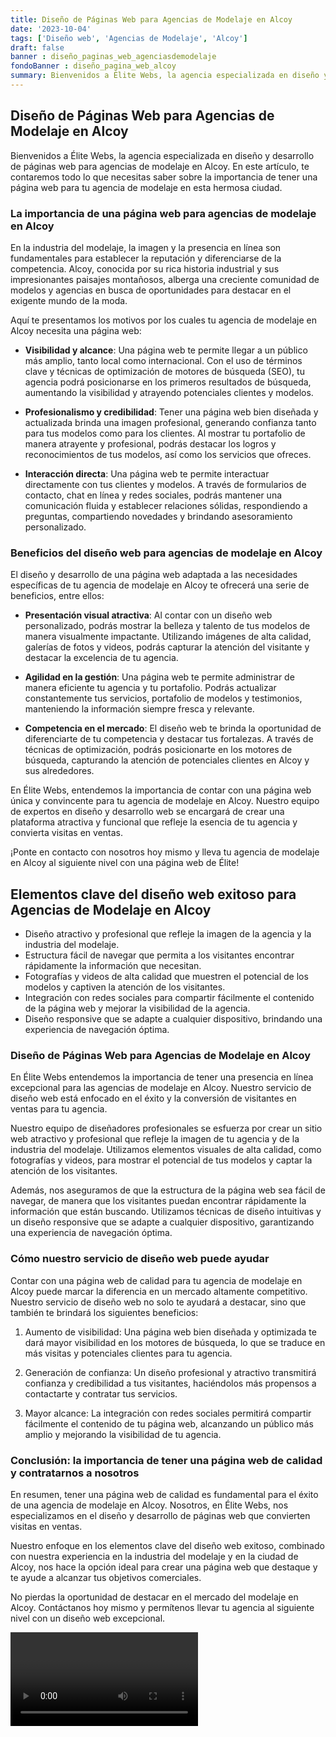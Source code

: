 ```yaml
---
title: Diseño de Páginas Web para Agencias de Modelaje en Alcoy
date: '2023-10-04'
tags: ['Diseño web', 'Agencias de Modelaje', 'Alcoy']
draft: false
banner : diseño_paginas_web_agenciasdemodelaje
fondoBanner : diseño_pagina_web_alcoy
summary: Bienvenidos a Élite Webs, la agencia especializada en diseño y desarrollo de páginas web para agencias de modelaje en Alcoy. En este artículo, te contaremos todo lo que necesitas saber sobre la importancia de tener una página web para tu agencia de modelaje en esta hermosa ciudad.
---
```


## Diseño de Páginas Web para Agencias de Modelaje en Alcoy

Bienvenidos a Élite Webs, la agencia especializada en diseño y desarrollo de páginas web para agencias de modelaje en Alcoy. En este artículo, te contaremos todo lo que necesitas saber sobre la importancia de tener una página web para tu agencia de modelaje en esta hermosa ciudad.

### La importancia de una página web para agencias de modelaje en Alcoy

En la industria del modelaje, la imagen y la presencia en línea son fundamentales para establecer la reputación y diferenciarse de la competencia. Alcoy, conocida por su rica historia industrial y sus impresionantes paisajes montañosos, alberga una creciente comunidad de modelos y agencias en busca de oportunidades para destacar en el exigente mundo de la moda.

Aquí te presentamos los motivos por los cuales tu agencia de modelaje en Alcoy necesita una página web:

- **Visibilidad y alcance**: Una página web te permite llegar a un público más amplio, tanto local como internacional. Con el uso de términos clave y técnicas de optimización de motores de búsqueda (SEO), tu agencia podrá posicionarse en los primeros resultados de búsqueda, aumentando la visibilidad y atrayendo potenciales clientes y modelos.

- **Profesionalismo y credibilidad**: Tener una página web bien diseñada y actualizada brinda una imagen profesional, generando confianza tanto para tus modelos como para los clientes. Al mostrar tu portafolio de manera atrayente y profesional, podrás destacar los logros y reconocimientos de tus modelos, así como los servicios que ofreces.

- **Interacción directa**: Una página web te permite interactuar directamente con tus clientes y modelos. A través de formularios de contacto, chat en línea y redes sociales, podrás mantener una comunicación fluida y establecer relaciones sólidas, respondiendo a preguntas, compartiendo novedades y brindando asesoramiento personalizado.

### Beneficios del diseño web para agencias de modelaje en Alcoy

El diseño y desarrollo de una página web adaptada a las necesidades específicas de tu agencia de modelaje en Alcoy te ofrecerá una serie de beneficios, entre ellos:

- **Presentación visual atractiva**: Al contar con un diseño web personalizado, podrás mostrar la belleza y talento de tus modelos de manera visualmente impactante. Utilizando imágenes de alta calidad, galerías de fotos y videos, podrás capturar la atención del visitante y destacar la excelencia de tu agencia.

- **Agilidad en la gestión**: Una página web te permite administrar de manera eficiente tu agencia y tu portafolio. Podrás actualizar constantemente tus servicios, portafolio de modelos y testimonios, manteniendo la información siempre fresca y relevante.

- **Competencia en el mercado**: El diseño web te brinda la oportunidad de diferenciarte de tu competencia y destacar tus fortalezas. A través de técnicas de optimización, podrás posicionarte en los motores de búsqueda, capturando la atención de potenciales clientes en Alcoy y sus alrededores.

En Élite Webs, entendemos la importancia de contar con una página web única y convincente para tu agencia de modelaje en Alcoy. Nuestro equipo de expertos en diseño y desarrollo web se encargará de crear una plataforma atractiva y funcional que refleje la esencia de tu agencia y convierta visitas en ventas.

¡Ponte en contacto con nosotros hoy mismo y lleva tu agencia de modelaje en Alcoy al siguiente nivel con una página web de Élite!

<GifSeo />

<Cta />

## Elementos clave del diseño web exitoso para Agencias de Modelaje en Alcoy

- Diseño atractivo y profesional que refleje la imagen de la agencia y la industria del modelaje.
- Estructura fácil de navegar que permita a los visitantes encontrar rápidamente la información que necesitan.
- Fotografías y videos de alta calidad que muestren el potencial de los modelos y captiven la atención de los visitantes.
- Integración con redes sociales para compartir fácilmente el contenido de la página web y mejorar la visibilidad de la agencia.
- Diseño responsive que se adapte a cualquier dispositivo, brindando una experiencia de navegación óptima.

### Diseño de Páginas Web para Agencias de Modelaje en Alcoy

En Élite Webs entendemos la importancia de tener una presencia en línea excepcional para las agencias de modelaje en Alcoy. Nuestro servicio de diseño web está enfocado en el éxito y la conversión de visitantes en ventas para tu agencia.

Nuestro equipo de diseñadores profesionales se esfuerza por crear un sitio web atractivo y profesional que refleje la imagen de tu agencia y de la industria del modelaje. Utilizamos elementos visuales de alta calidad, como fotografías y videos, para mostrar el potencial de tus modelos y captar la atención de los visitantes.

Además, nos aseguramos de que la estructura de la página web sea fácil de navegar, de manera que los visitantes puedan encontrar rápidamente la información que están buscando. Utilizamos técnicas de diseño intuitivas y un diseño responsive que se adapte a cualquier dispositivo, garantizando una experiencia de navegación óptima.

### Cómo nuestro servicio de diseño web puede ayudar

Contar con una página web de calidad para tu agencia de modelaje en Alcoy puede marcar la diferencia en un mercado altamente competitivo. Nuestro servicio de diseño web no solo te ayudará a destacar, sino que también te brindará los siguientes beneficios:

1. Aumento de visibilidad: Una página web bien diseñada y optimizada te dará mayor visibilidad en los motores de búsqueda, lo que se traduce en más visitas y potenciales clientes para tu agencia.

2. Generación de confianza: Un diseño profesional y atractivo transmitirá confianza y credibilidad a tus visitantes, haciéndolos más propensos a contactarte y contratar tus servicios.

3. Mayor alcance: La integración con redes sociales permitirá compartir fácilmente el contenido de tu página web, alcanzando un público más amplio y mejorando la visibilidad de tu agencia.

### Conclusión: la importancia de tener una página web de calidad y contratarnos a nosotros

En resumen, tener una página web de calidad es fundamental para el éxito de una agencia de modelaje en Alcoy. Nosotros, en Élite Webs, nos especializamos en el diseño y desarrollo de páginas web que convierten visitas en ventas.

Nuestro enfoque en los elementos clave del diseño web exitoso, combinado con nuestra experiencia en la industria del modelaje y en la ciudad de Alcoy, nos hace la opción ideal para crear una página web que destaque y te ayude a alcanzar tus objetivos comerciales.

No pierdas la oportunidad de destacar en el mercado del modelaje en Alcoy. Contáctanos hoy mismo y permítenos llevar tu agencia al siguiente nivel con un diseño web excepcional.

<Video />

<CtaBot job='Agencias de Modelaje' city='Alcoy'/>

<Gmaps query='Alcoy+españa+maps' />